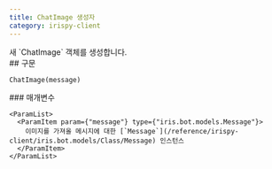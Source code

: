 ```yaml
---
title: ChatImage 생성자
category: irispy-client
---
```


<Section>
  새 `ChatImage` 객체를 생성합니다.
</Section>
<Section>
  ## 구문

  ~~~py
  ChatImage(message)
  ~~~

  <Section>
    ### 매개변수

    <ParamList>
      <ParamItem param={"message"} type={"iris.bot.models.Message"}>
        이미지를 가져올 메시지에 대한 [`Message`](/reference/irispy-client/iris.bot.models/Class/Message) 인스턴스
      </ParamItem>
    </ParamList>
  </Section>
</Section>